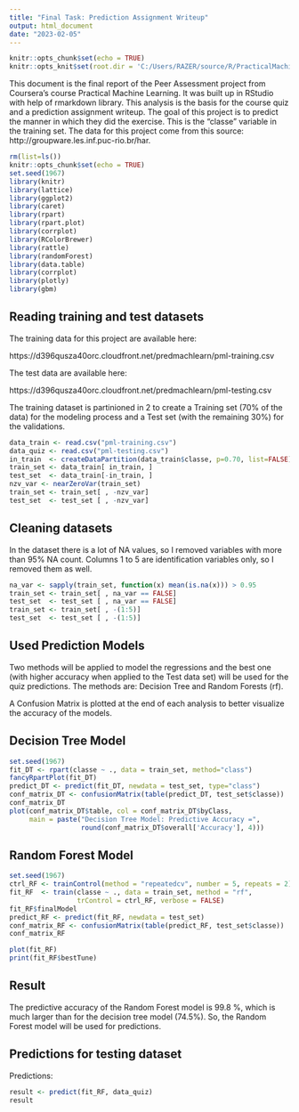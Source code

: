 ```yaml
---
title: "Final Task: Prediction Assignment Writeup"
output: html_document
date: "2023-02-05"
---
```


```r
knitr::opts_chunk$set(echo = TRUE)
knitr::opts_knit$set(root.dir = 'C:/Users/RAZER/source/R/PracticalMachineLearning')
```

This document is the final report of the Peer Assessment project from Coursera’s course Practical Machine Learning. It was built up in RStudio with help of rmarkdown library. This analysis is the basis for the course quiz and a prediction assignment writeup. 
The goal of this project is to predict the manner in which they did the exercise. This is the “classe” variable in the training set.
The data for this project come from this source: http://groupware.les.inf.puc-rio.br/har.


```r
rm(list=ls())
knitr::opts_chunk$set(echo = TRUE)
set.seed(1967) 
library(knitr)
library(lattice)
library(ggplot2)
library(caret)
library(rpart)
library(rpart.plot)
library(corrplot)
library(RColorBrewer)
library(rattle)
library(randomForest)
library(data.table)
library(corrplot)
library(plotly)
library(gbm)


```

## Reading training and test datasets

The training data for this project are available here: 

https://d396qusza40orc.cloudfront.net/predmachlearn/pml-training.csv

The test data are available here:

https://d396qusza40orc.cloudfront.net/predmachlearn/pml-testing.csv

The training dataset is partinioned in 2 to create a Training set (70% of the data) for the modeling process and a Test set (with the remaining 30%) for the validations.

```r
data_train <- read.csv("pml-training.csv")
data_quiz <- read.csv("pml-testing.csv")
in_train  <- createDataPartition(data_train$classe, p=0.70, list=FALSE)
train_set <- data_train[ in_train, ]
test_set  <- data_train[-in_train, ]
nzv_var <- nearZeroVar(train_set)
train_set <- train_set[ , -nzv_var]
test_set  <- test_set [ , -nzv_var]
```

## Cleaning datasets

In the dataset there is a lot of NA values, so I removed variables with more than 95% NA count.
Columns 1 to 5 are identification variables only, so I removed them as well.

```r
na_var <- sapply(train_set, function(x) mean(is.na(x))) > 0.95
train_set <- train_set[ , na_var == FALSE]
test_set  <- test_set [ , na_var == FALSE]
train_set <- train_set[ , -(1:5)]
test_set  <- test_set [ , -(1:5)]
```

## Used Prediction Models

Two methods will be applied to model the regressions and the best one (with higher accuracy when applied to the Test data set) will be used for the quiz predictions. The methods are: Decision Tree and Random Forests (rf).

A Confusion Matrix is plotted at the end of each analysis to better visualize the accuracy of the models.

## Decision Tree Model


```r
set.seed(1967)
fit_DT <- rpart(classe ~ ., data = train_set, method="class")
fancyRpartPlot(fit_DT)
predict_DT <- predict(fit_DT, newdata = test_set, type="class")
conf_matrix_DT <- confusionMatrix(table(predict_DT, test_set$classe))
conf_matrix_DT
plot(conf_matrix_DT$table, col = conf_matrix_DT$byClass, 
     main = paste("Decision Tree Model: Predictive Accuracy =",
                  round(conf_matrix_DT$overall['Accuracy'], 4)))
```

## Random Forest Model


```r
set.seed(1967)
ctrl_RF <- trainControl(method = "repeatedcv", number = 5, repeats = 2)
fit_RF  <- train(classe ~ ., data = train_set, method = "rf",
                 trControl = ctrl_RF, verbose = FALSE)
fit_RF$finalModel
predict_RF <- predict(fit_RF, newdata = test_set)
conf_matrix_RF <- confusionMatrix(table(predict_RF, test_set$classe))
conf_matrix_RF

plot(fit_RF)
print(fit_RF$bestTune)
```

## Result

The predictive accuracy of the Random Forest model is 99.8 %, which is much larger than for the decision tree model (74.5%).
So, the Random Forest model will be used for predictions.


## Predictions for testing dataset

Predictions:

```r
result <- predict(fit_RF, data_quiz)
result
```
